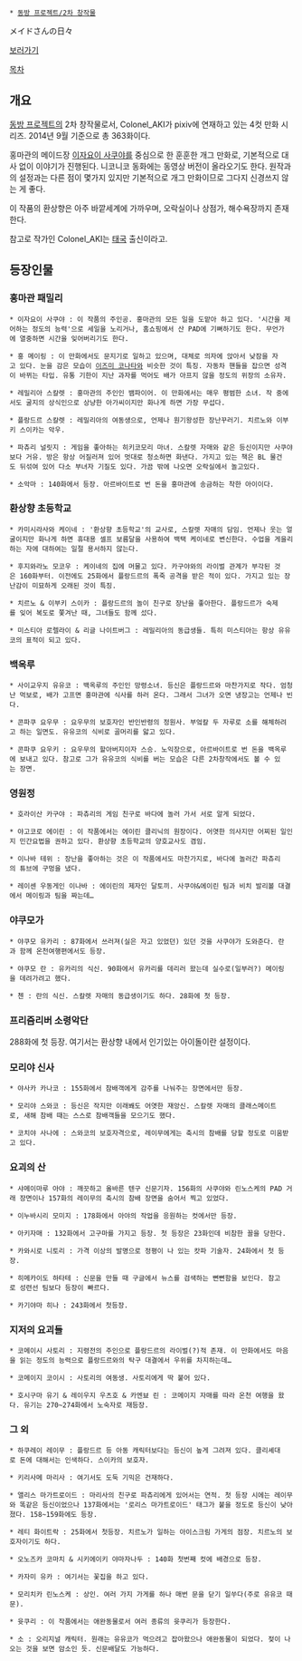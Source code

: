  * [[동방 프로젝트/2차 창작물]]

メイドさんの日々

[http://www.pixiv.net/member_illust.php?mode=medium&illust_id=5662347 보러가기]

[[목차]]

== 개요 ==
[[동방 프로젝트]]의 2차 창작물로서, Colonel_AKI가 pixiv에 연재하고 있는 4컷 만화 시리즈. 2014년 9월 기준으로 총 363화이다.

홍마관의 메이드장 [[이자요이 사쿠야]]를 중심으로 한 훈훈한 개그 만화로, 기본적으로 대사 없이 이야기가 진행된다. 니코니코 동화에는 동영상 버전이 올라오기도 한다. 원작과의 설정과는 다른 점이 몇가지 있지만 기본적으로 개그 만화이므로 그다지 신경쓰지 않는 게 좋다.

이 작품의 환상향은 아주 바깥세계에 가까우며, 오락실이나 상점가, 해수욕장까지 존재한다.

참고로 작가인 Colonel_AKI는 [[태국]] 출신이라고.

== 등장인물 ==
=== 홍마관 패밀리 ===
 * 이자요이 사쿠야 : 이 작품의 주인공. 홍마관의 모든 일을 도맡아 하고 있다. '시간을 제어하는 정도의 능력'으로 세일을 노리거나, 홈쇼핑에서 산 PAD에 기뻐하기도 한다. 무언가에 열중하면 시간을 잊어버리기도 한다. 

 * 홍 메이링 : 이 만화에서도 문지기로 일하고 있으며, 대체로 의자에 앉아서 낮잠을 자고 있다. 눈을 감은 모습이 [[이즈미 코나타]]와 비슷한 것이 특징. 자동차 핸들을 잡으면 성격이 바뀌는 타입. 유통 기한이 지난 과자를 먹어도 배가 아프지 않을 정도의 위장의 소유자. 

 * 레밀리아 스칼렛 : 홍마관의 주인인 뱀파이어. 이 만화에서는 매우 평범한 소녀. 작 중에서도 굴지의 상식인으로 상냥한 아가씨이지만 화나게 하면 가장 무섭다. 

 * 플랑드르 스칼렛 : 레밀리아의 여동생으로, 언제나 원기왕성한 장난꾸러기. 치르노와 이부키 스이카는 악우. 

 * 파츄리 널릿지 : 게임을 좋아하는 히키코모리 마녀. 스칼렛 자매와 같은 등신이지만 사쿠야보다 거유. 방은 항상 어질러져 있어 멋대로 청소하면 화낸다. 가지고 있는 책은 BL 물건도 뒤섞여 있어 다소 부녀자 기질도 있다. 가끔 밖에 나오면 오락실에서 놀고있다.

 * 소악마 : 140화에서 등장. 아르바이트로 번 돈을 홍마관에 송금하는 착한 아이이다.

=== 환상향 초등학교 ===
 * 카미시라사와 케이네 : '환상향 초등학교'의 교사로, 스칼렛 자매의 담임. 언제나 웃는 얼굴이지만 화나게 하면 휴대용 셀프 보름달을 사용하여 백택 케이네로 변신한다. 수업을 게을리하는 자에 대하여는 일절 용서하지 않는다.

 * 후지와라노 모코우 : 케이네의 집에 머물고 있다. 카구야와의 라이벌 관계가 부각된 것은 160화부터. 이전에도 25화에서 플랑드르의 폭죽 공격을 받은 적이 있다. 가지고 있는 장난감이 미묘하게 오래된 것이 특징. 

 * 치르노 & 이부키 스이카 : 플랑드르의 놀이 친구로 장난을 좋아한다. 플랑드르가 숙제를 잊어 복도로 쫓겨난 때, 그녀들도 함께 섰다. 

 * 미스티아 로렐라이 & 리글 나이트버그 : 레밀리아의 동급생들. 특히 미스티아는 항상 유유코의 표적이 되고 있다. 

=== 백옥루 ===
 * 사이교우지 유유코 : 백옥루의 주인인 망령소녀. 등신은 플랑드르와 마찬가지로 작다. 엄청난 먹보로, 배가 고프면 홍마관에 식사를 하러 온다. 그래서 그녀가 오면 냉장고는 언제나 빈다. 

 * 콘파쿠 요우무 : 요우무의 보호자인 반인반령의 정원사. 부엌칼 두 자루로 소를 해체하려고 하는 일면도. 유유코의 식비로 골머리를 앓고 있다.

 * 콘파쿠 요우키 : 요우무의 할아버지이자 스승. 노익장으로, 아르바이트로 번 돈을 백옥루에 보내고 있다. 참고로 그가 유유코의 식비를 버는 모습은 다른 2차창작에서도 볼 수 있는 장면.

=== 영원정 ===
 * 호라이산 카구야 : 파츄리의 게임 친구로 바다에 놀러 가서 서로 알게 되었다.  

 * 야고코로 에이린 : 이 작품에서는 에이린 클리닉의 원장이다. 어엿한 의사지만 어찌된 일인지 민간요법을 권하고 있다. 환상향 초등학교의 양호교사도 겸임. 

 * 이나바 테위 : 장난을 좋아하는 것은 이 작품에서도 마찬가지로, 바다에 놀러간 파츄리의 튜브에 구멍을 냈다.

 * 레이센 우동게인 이나바 : 에이린의 제자인 달토끼. 사쿠야&에이린 팀과 비치 발리볼 대결에서 메이링과 팀을 짜는데… 

=== 야쿠모가 ===
 * 야쿠모 유카리 : 87화에서 쓰러져(실은 자고 있었던) 있던 것을 사쿠야가 도와준다. 란과 함께 온천여행편에서도 등장. 

 * 야쿠모 란 : 유카리의 식신. 90화에서 유카리를 데리러 왔는데 실수로(일부러?) 메이링을 데려가려고 했다. 

 * 첸 : 란의 식신. 스칼렛 자매의 동급생이기도 하다. 28화에 첫 등장. 

=== 프리즘리버 소령악단 ===
288화에 첫 등장. 여기서는 환상향 내에서 인기있는 아이돌이란 설정이다.

=== 모리야 신사 ===
 * 야사카 카나코 : 155화에서 참배객에게 감주를 나눠주는 장면에서만 등장. 

 * 모리야 스와코 : 등신은 작지만 이래봬도 어엿한 재앙신. 스칼렛 자매의 클래스메이트로, 새해 참배 때는 스스로 참배객들을 모으기도 했다.

 * 코치야 사나에 : 스와코의 보호자격으로, 레이무에게는 축시의 참배를 당할 정도로 미움받고 있다.

=== 요괴의 산 ===
 * 샤메이마루 아야 : 깨끗하고 올바른 텐구 신문기자. 156화의 사쿠야와 린노스케의 PAD 거래 장면이나 157화의 레이무의 축시의 참배 장면을 숨어서 찍고 있었다.

 * 이누바시리 모미지 : 178화에서 아야의 작업을 응원하는 컷에서만 등장. 

 * 아키자매 : 132화에서 고구마를 가지고 등장. 첫 등장은 23화인데 비참한 꼴을 당한다.

 * 카와시로 니토리 : 가격 이상의 발명으로 정평이 나 있는 캇파 기술자. 24화에서 첫 등장. 

 * 히메카이도 하타테 : 신문을 만들 때 구글에서 뉴스를 검색하는 뻔뻔함을 보인다. 참고로 성련선 팀보다 등장이 빠르다. 

 * 카기야마 히나 : 243화에서 첫등장.

=== 지저의 요괴들 ===
 * 코메이시 사토리 : 지령전의 주인으로 플랑드르의 라이벌(?)적 존재. 이 만화에서도 마음을 읽는 정도의 능력으로 플랑드르와의 탁구 대결에서 우위를 차지하는데…

 * 코메이지 코이시 : 사토리의 여동생. 사토리에게 딱 붙어 있다. 

 * 호시구마 유기 & 레이우지 우츠호 & 카엔뵤 린 : 코메이지 자매를 따라 온천 여행을 왔다. 유기는 270~274화에서 노숙자로 재등장.

=== 그 외 ===
 * 하쿠레이 레이무 : 플랑드르 등 아동 캐릭터보다는 등신이 높게 그려져 있다. 클리셰대로 돈에 대해서는 인색하다. 스이카의 보호자.

 * 키리사메 마리사 : 여기서도 도둑 기믹은 건재하다. 

 * 앨리스 마가트로이드 : 마리사의 친구로 파츄리에게 있어서는 연적. 첫 등장 시에는 레이무와 똑같은 등신이었으나 137화에서는 '로리스 마가트로이드' 태그가 붙을 정도로 등신이 낮아졌다. 158~159화에도 등장.

 * 레티 화이트락 : 25화에서 첫등장. 치르노가 일하는 아이스크림 가게의 점장. 치르노의 보호자이기도 하다. 

 * 오노즈카 코마치 & 시키에이키 야마자나두 : 140화 첫번째 컷에 배경으로 등장. 

 * 카자미 유카 : 여기서는 꽃집을 하고 있다.

 * 모리치카 린노스케 : 상인. 여러 가지 가게를 하나 매번 문을 닫기 일쑤다(주로 유유코 때문).

 * 윳쿠리 : 이 작품에서는 애완동물로서 여러 종류의 윳쿠리가 등장한다.

 * 소 : 오리지널 캐릭터. 원래는 유유코가 먹으려고 잡아왔으나 애완동물이 되었다. 젖이 나오는 것을 보면 암소인 듯. 신문배달도 가능하다. 
